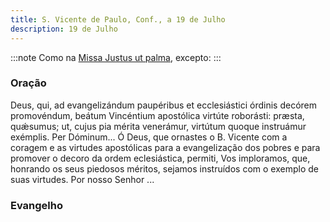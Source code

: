 ```yaml
---
title: S. Vicente de Paulo, Conf., a 19 de Julho
description: 19 de Julho
---
```



:::note
Como na [Missa Justus ut palma](/missal/comum/15confessoresnaopontifices2), excepto:
:::

### Oração

<div class="side-by-side not-content">
  <span>
    Deus, qui, ad evangelizándum paupéribus et ecclesiástici órdinis decórem promovéndum, beátum
    Vincéntium apostólica virtúte roborásti: præsta, quǽsumus; ut, cujus pia mérita venerámur,
    virtútum quoque instruámur exémplis. Per Dóminum...
  </span>
  <span>
    Ó Deus, que ornastes o B. Vicente com a coragem e as virtudes apostólicas para a evangelização
    dos pobres e para promover o decoro da ordem eclesiástica, permiti, Vos imploramos, que,
    honrando os seus piedosos méritos, sejamos instruídos com o exemplo de suas virtudes. Por nosso
    Senhor ...
  </span>
</div>

### Evangelho

<LinkCard href="/missal/santos/02-06-1#evangelho" title="S. Tito, B. e Conf." />

